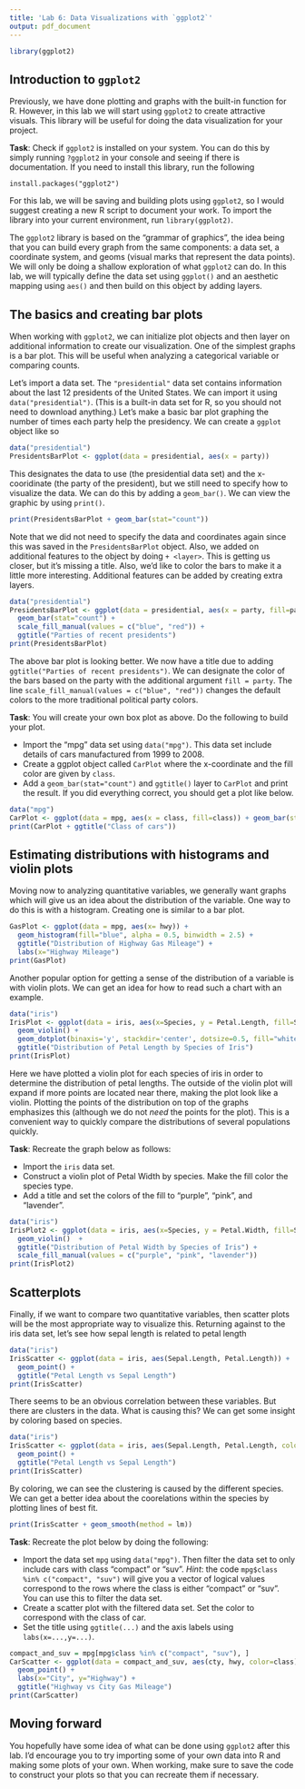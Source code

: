```yaml
---
title: 'Lab 6: Data Visualizations with `ggplot2`'
output: pdf_document
---
```


```r
library(ggplot2)
```

## Introduction to `ggplot2`

Previously, we have done plotting and graphs with the built-in function for R.
However, in this lab we will start using `ggplot2` to create attractive visuals.
This library will be useful for doing the data visualization for your project.

**Task**: Check if `ggplot2` is installed on your system. You can do this by 
simply running `?ggplot2` in your console and seeing if there is documentation.
If you need to install this library, run the following
``` 
install.packages("ggplot2")
```

For this lab, we will be saving and building plots using `ggplot2`, so I would
suggest creating a new R script to document your work. To import the library 
into your current environment, run `library(ggplot2)`.

The `ggplot2` library is based on the "grammar of graphics", the idea being that
you can build every graph from the same components: a data set, a coordinate
system, and geoms (visual marks that represent the data points). We will only be
doing a shallow exploration of what `ggplot2` can do. In this lab, we will typically 
define the data set using `ggplot()` and an aesthetic mapping using `aes()` and
then build on this object by adding layers.

## The basics and creating bar plots

When working with `ggplot2`, we can initialize plot objects and then layer on 
additional information to create our visualization. One of the simplest graphs
is a bar plot. This will be useful when analyzing a categorical variable or 
comparing counts. 

Let's import a data set. The `"presidential"` data set contains information about
the last 12 presidents of the United States. We can import it using `data("presidential")`. (This is a built-in data set for R, so you should not need to download anything.) 
Let's make a basic bar plot graphing the number of times each party help the presidency.
We can create a `ggplot` object like so
``` r
data("presidential")
PresidentsBarPlot <- ggplot(data = presidential, aes(x = party))
```
This designates the data to use (the presidential data set) and the 
x-cooridinate (the party of the president), but we still need to specify how to 
visualize the data. We can do this by adding a `geom_bar()`. We can view the 
graphic by using `print()`.
```r
print(PresidentsBarPlot + geom_bar(stat="count"))
```
Note that we did not need to specify the data and
coordinates again since this was saved in the `PresidentsBarPlot` object. Also, we added on additional features to the object by doing `+ <layer>`. This 
is getting us closer, but it's missing a title. Also, we'd like to color the 
bars to make it a little more interesting. Additional features can be added by
creating extra layers. 

``` r
data("presidential")
PresidentsBarPlot <- ggplot(data = presidential, aes(x = party, fill=party)) +
  geom_bar(stat="count") +
  scale_fill_manual(values = c("blue", "red")) + 
  ggtitle("Parties of recent presidents")
print(PresidentsBarPlot) 
```

The above bar plot is looking better. We now have a title due to adding 
`ggtitle("Parties of recent presidents")`. We can designate the color of the 
bars based on the party with the additional argument `fill = party`. The line
`scale_fill_manual(values = c("blue", "red"))` changes the default colors to 
the more traditional political party colors.

**Task**: You will create your own box plot as above. Do the following to build 
your plot.

- Import the "mpg" data set using `data("mpg")`. This data set include details of 
cars manufactured from 1999 to 2008.
- Create a ggplot object called `CarPlot` where the x-coordinate and the fill color are given by `class`.
- Add a `geom_bar(stat="count")` and `ggtitle()` layer to `CarPlot` and print the result.
If you did everything correct, you should get a plot like below.

```r
data("mpg")
CarPlot <- ggplot(data = mpg, aes(x = class, fill=class)) + geom_bar(stat = "count")
print(CarPlot + ggtitle("Class of cars"))
```

## Estimating distributions with histograms and violin plots

Moving now to analyzing quantitative variables, we generally want graphs which 
will give us an idea about the distribution of the variable. One way to do this
is with a histogram. Creating one is similar to a bar plot.

```r
GasPlot <- ggplot(data = mpg, aes(x= hwy)) + 
  geom_histogram(fill="blue", alpha = 0.5, binwidth = 2.5) +
  ggtitle("Distribution of Highway Gas Mileage") +
  labs(x="Highway Mileage")
print(GasPlot)
```

Another popular option for getting a sense of the distribution of a variable is
with violin plots. We can get an idea for how to read such a chart with an example.

```r
data("iris")
IrisPlot <- ggplot(data = iris, aes(x=Species, y = Petal.Length, fill=Species)) + 
  geom_violin() +
  geom_dotplot(binaxis='y', stackdir='center', dotsize=0.5, fill="white") +
  ggtitle("Distribution of Petal Length by Species of Iris")
print(IrisPlot)
```
Here we have plotted a violin plot for each species of iris in order to determine
the distribution of petal lengths. The outside of the violin plot will expand if 
more points are located near there, making the plot look like a violin. Plotting
the points of the distribution on top of the graphs emphasizes this (although
we do not *need* the points for the plot). This is a convenient way to quickly compare the 
distributions of several populations quickly.

**Task**: Recreate the graph below as follows:

- Import the `iris` data set.
- Construct a violin plot of Petal Width by species. Make the fill color the
species type.
- Add a title and set the colors of the fill to "purple", "pink", and "lavender".

```r
data("iris")
IrisPlot2 <- ggplot(data = iris, aes(x=Species, y = Petal.Width, fill=Species)) + 
  geom_violin()  +
  ggtitle("Distribution of Petal Width by Species of Iris") +
  scale_fill_manual(values = c("purple", "pink", "lavender")) 
print(IrisPlot2)
```

## Scatterplots

Finally, if we want to compare two quantitative variables, then scatter plots will
be the most appropriate way to visualize this. Returning against to the iris data
set, let's see how sepal length is related to petal length

```r
data("iris")
IrisScatter <- ggplot(data = iris, aes(Sepal.Length, Petal.Length)) + 
  geom_point() + 
  ggtitle("Petal Length vs Sepal Length")
print(IrisScatter)
```

There seems to be an obvious correlation between these variables. But there are
clusters in the data. What is causing this? We can get some insight by coloring 
based on species.

```r
data("iris")
IrisScatter <- ggplot(data = iris, aes(Sepal.Length, Petal.Length, color=Species)) + 
  geom_point() + 
  ggtitle("Petal Length vs Sepal Length")
print(IrisScatter)
```

By coloring, we can see the clustering is caused by the different species. We can get
a better idea about the coorelations within the species by plotting lines of best
fit.

```r
print(IrisScatter + geom_smooth(method = lm))
```
**Task**: Recreate the plot below by doing the following:

- Import the data set `mpg` using `data("mpg")`. Then filter the data set to only
include cars with class "compact" or "suv". *Hint*: the code `mpg$class %in% c("compact", "suv")` will give you a vector of logical values correspond to the rows where
the class is either "compact" or "suv". You can use this to filter the data set.
- Create a scatter plot with the filtered data set. Set the color to correspond
with the class of car.
- Set the title using `ggtitle(...)` and the axis labels using `labs(x=...,y=...)`.


```r
compact_and_suv = mpg[mpg$class %in% c("compact", "suv"), ] 
CarScatter <- ggplot(data = compact_and_suv, aes(cty, hwy, color=class)) +
  geom_point() + 
  labs(x="City", y="Highway") +
  ggtitle("Highway vs City Gas Mileage")
print(CarScatter)
```

## Moving forward

You hopefully have some idea of what can be done using `ggplot2` after this lab.
I'd encourage you to try importing some of your own data into R and making some 
plots of your own. When working, make sure to save the code to construct your plots
so that you can recreate them if necessary. 